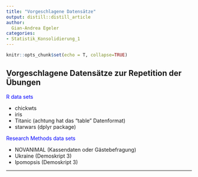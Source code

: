 ```yaml
---
title: "Vorgeschlagene Datensätze"
output: distill::distill_article
author:
  Gian-Andrea Egeler
categories:
- Statistik_Konsolidierung_1
---
```


```r
knitr::opts_chunk$set(echo = T, collapse=TRUE)
```

## Vorgeschlagene Datensätze zur Repetition der Übungen

<span style="color:blue">R data sets</span> 

* chickwts
* iris
* Titanic (achtung hat das "table" Datenformat)
* starwars (dplyr package)

<span style="color:blue">Research Methods data sets</span>  

* NOVANIMAL (Kassendaten oder Gästebefragung)
* Ukraine (Demoskript 3)
* Ipomopsis (Demoskript 3)

*******
